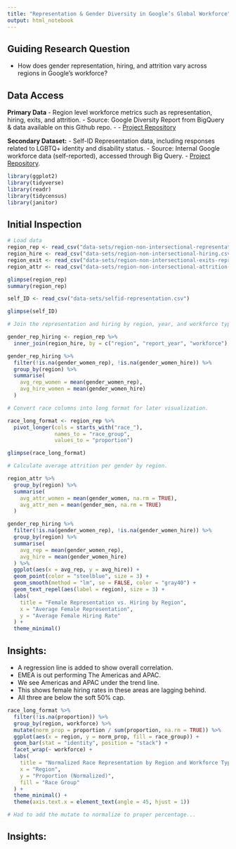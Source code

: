 ```yaml
---
title: "Representation & Gender Diversity in Google’s Global Workforce"
output: html_notebook
---
```


## Guiding Research Question
- How does gender representation, hiring, and attrition vary across regions in Google's workforce?

## Data Access

**Primary Data**
- Region level workforce metrics such as representation, hiring, exits, and attrition.
- Source: Google Diversity Report from BigQuery & data available on this Github repo.
- - [Project Repository](https://github.com/PixelQuinn/Diversity-and-Inclusion-Analysis)

**Secondary Dataset:**
- Self-ID Representation data, including responses related to LGBTQ+ identity and disability status.
- Source: Internal Google workforce data (self-reported), accessed through Big Query.
- [Project Repository](https://github.com/PixelQuinn/Diversity-and-Inclusion-Analysis).

```r
library(ggplot2)
library(tidyverse)
library(readr)
library(tidycensus)
library(janitor)
```

## Initial Inspection

```r
# Load data
region_rep <- read_csv("data-sets/region-non-intersectional-representation.csv") %>% clean_names()
region_hire <- read_csv("data-sets/region-non-intersectional-hiring.csv") %>% clean_names()
region_exit <- read_csv("data-sets/region-non-intersectional-exits-representation.csv") %>% clean_names()
region_attr <- read_csv("data-sets/region-non-intersectional-attrition-index.csv") %>% clean_names()

glimpse(region_rep)
summary(region_rep)
```

```r
self_ID <- read_csv("data-sets/selfid-representation.csv")

glimpse(self_ID)
```

```r
# Join the representation and hiring by region, year, and workforce type.

gender_rep_hiring <- region_rep %>%
  inner_join(region_hire, by = c("region", "report_year", "workforce"), suffix = c("_rep", "_hire"))
```

```r
gender_rep_hiring %>%
  filter(!is.na(gender_women_rep), !is.na(gender_women_hire)) %>%
  group_by(region) %>%
  summarise(
    avg_rep_women = mean(gender_women_rep),
    avg_hire_women = mean(gender_women_hire)
  )
```

```r
# Convert race columns into long format for later visualization.

race_long_format <- region_rep %>%
  pivot_longer(cols = starts_with("race_"),
               names_to = "race_group",
               values_to = "proportion")
```

```r
glimpse(race_long_format)
```

```r
# Calculate average attrition per gender by region.

region_attr %>%
  group_by(region) %>%
  summarise(
    avg_attr_women = mean(gender_women, na.rm = TRUE),
    avg_attr_men = mean(gender_men, na.rm = TRUE)
  )
```

```r
gender_rep_hiring %>%
  filter(!is.na(gender_women_rep), !is.na(gender_women_hire)) %>%
  group_by(region) %>%
  summarise(
    avg_rep = mean(gender_women_rep),
    avg_hire = mean(gender_women_hire)
  ) %>%
  ggplot(aes(x = avg_rep, y = avg_hire)) +
  geom_point(color = "steelblue", size = 3) +
  geom_smooth(method = "lm", se = FALSE, color = "gray40") +
  geom_text_repel(aes(label = region), size = 3) +
  labs(
    title = "Female Representation vs. Hiring by Region",
    x = "Average Female Representation",
    y = "Average Female Hiring Rate"
  ) +
  theme_minimal()
```

## Insights:
- A regression line is added to show overall correlation.
- EMEA is out performing The Americas and APAC. 
- We see Americas and APAC under the trend line.
- This shows female hiring rates in these areas are lagging behind.
- All three are below the soft 50% cap.

```r
race_long_format %>%
  filter(!is.na(proportion)) %>%
  group_by(region, workforce) %>%
  mutate(norm_prop = proportion / sum(proportion, na.rm = TRUE)) %>%
  ggplot(aes(x = region, y = norm_prop, fill = race_group)) +
  geom_bar(stat = "identity", position = "stack") +
  facet_wrap(~ workforce) +
  labs(
    title = "Normalized Race Representation by Region and Workforce Type",
    x = "Region",
    y = "Proportion (Normalized)",
    fill = "Race Group"
  ) +
  theme_minimal() +
  theme(axis.text.x = element_text(angle = 45, hjust = 1))

# Had to add the mutate to normalize to proper percentage...
```

## Insights:
